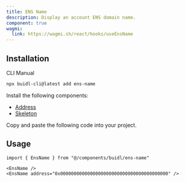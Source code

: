 ```yaml
---
title: ENS Name
description: Display an account ENS domain name.
component: true
wagmi:
  link: https://wagmi.sh/react/hooks/useEnsName
---
```


<ComponentPreview
  name="ens-name-demo"
  className="[&_.preview>[data-orientation=vertical]]:sm:max-w-[70%]"
/>

## Installation

<Tabs defaultValue="cli">

<TabsList>
  <TabsTrigger value="cli">CLI</TabsTrigger>
  <TabsTrigger value="manual">Manual</TabsTrigger>
</TabsList>

<TabsContent value="cli">

```bash
npx buidl-cli@latest add ens-name
```

</TabsContent>

<TabsContent value="manual">

<Steps>

<Step>Install the following components:</Step>

- [Address](/docs/components/address)
- [Skeleton](https://ui.shadcn.com/docs/components/skeleton)

<Step>Copy and paste the following code into your project.</Step>

<ComponentSource name="ens-name" />

</Steps>

</TabsContent>

</Tabs>

## Usage

```tsx
import { EnsName } from "@/components/buidl/ens-name"
```

```tsx
<EnsName />
<EnsName address="0x0000000000000000000000000000000000000000" />
```
